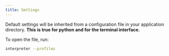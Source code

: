 ```yaml
---
title: Settings
---
```


Default settings will be inherited from a configuration file in your application directory. **This is true for python and for the terminal interface.**

To open the file, run:

```bash
interpreter --profiles
```